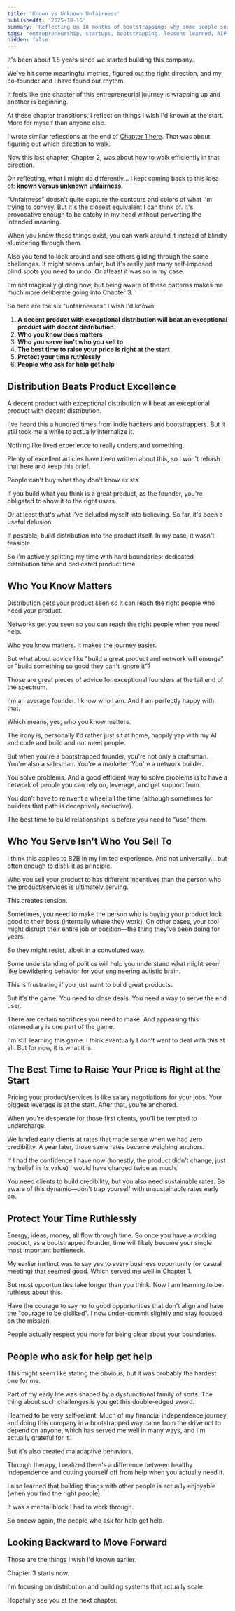 ```yaml
---
title: 'Known vs Unknown Unfairness'
publishedAt: '2025-10-16'
summary: 'Reflecting on 18 months of bootstrapping: why some people seem to glide through challenges while you stumble. Six things I wish I'd known earlier.'
tags: 'entrepreneurship, startups, bootstrapping, lessons learned, AIP'
hidden: false
---
```



It's been about 1.5 years since we started building this company.

We've hit some meaningful metrics, figured out the right direction, and my co-founder and I have found our rhythm.

It feels like one chapter of this entrepreneurial journey is wrapping up and another is beginning.

At these chapter transitions, I reflect on things I wish I'd known at the start. More for myself than anyone else.

I wrote similar reflections at the end of [Chapter 1 here](/blog/a-letter-early-2024-self). That was about figuring out which direction to walk.

Now this last chapter, Chapter 2, was about how to walk efficiently in that direction.

On reflecting, what I might do differently... I kept coming back to this idea of: **known versus unknown unfairness**.

"Unfairness" doesn't quite capture the contours and colors of what I'm trying to convey. But it's the closest equivalent I can think of. It's provocative enough to be catchy in my head without perverting the intended meaning.

When you know these things exist, you can work around it instead of blindly slumbering through them.

Also you tend to look around and see others gliding through the same challenges. It might seems unfair, but it's really just many self-imposed blind spots you need to undo. Or atleast it was so in my case.

I'm not magically gliding now, but being aware of these patterns makes me much more deliberate going into Chapter 3.

So here are the six "unfairnesses" I wish I'd known:

1. **A decent product with exceptional distribution will beat an exceptional product with decent distribution.**
2. **Who you know does matters**
3. **Who you serve isn't who you sell to**
4. **The best time to raise your price is right at the start**
5. **Protect your time ruthlessly**
6. **People who ask for help get help**


## Distribution Beats Product Excellence

A decent product with exceptional distribution will beat an exceptional product with decent distribution.

I've heard this a hundred times from indie hackers and bootstrappers. But it still took me a while to actually internalize it.

Nothing like lived experience to really understand something.

Plenty of excellent articles have been written about this, so I won't rehash that here and keep this brief.

People can't buy what they don't know exists.

If you build what you think is a great product, as the founder, you're obligated to show it to the right users.

Or at least that's what I've deluded myself into believing. So far, it's been a useful delusion.

If possible, build distribution into the product itself. In my case, it wasn't feasible.

So I'm actively splitting my time with hard boundaries: dedicated distribution time and dedicated product time.

## Who You Know Matters

Distribution gets your product seen so it can reach the right people who need your product.

Networks get you seen so you can reach the right people when you need help.

Who you know matters. It makes the journey easier.

But what about advice like "build a great product and network will emerge" or "build something so good they can't ignore it"?

Those are great pieces of advice for exceptional founders at the tail end of the spectrum.

I'm an average founder. I know who I am. And I am perfectly happy with that.

Which means, yes, who you know matters.

The irony is, personally I'd rather just sit at home, happily yap with my AI and code and build and not meet people.

But when you're a bootstrapped founder, you're not only a craftsman. You're also a salesman. You're a marketer. You're a network builder.

You solve problems. And a good efficient way to solve problems is to have a network of people you can rely on, leverage, and get support from.

You don't have to reinvent a wheel all the time (although sometimes for builders that path is deceptively seductive).

The best time to build relationships is before you need to "use" them.

## Who You Serve Isn't Who You Sell To

I think this applies to B2B in my limited experience. And not universally... but often enough to distill it as principle.

Who you sell your product to has different incentives than the person who the product/services is ultimately serving.

This creates tension.

Sometimes, you need to make the person who is buying your product look good to their boss (internally where they work). On other cases, your tool might disrupt their entire job or position—the thing they've been doing for years.

So they might resist, albeit in a convoluted way.

Some understanding of politics will help you understand what might seem like bewildering behavior for your engineering autistic brain.

This is frustrating if you just want to build great products.

But it's the game. You need to close deals. You need a way to serve the end user.

There are certain sacrifices you need to make. And appeasing this intermediary is one part of the game.

I'm still learning this game. I think eventually I don't want to deal with this at all. But for now, it is what it is.

## The Best Time to Raise Your Price is Right at the Start

Pricing your product/services is like salary negotiations for your jobs. Your biggest leverage is at the start. After that, you're anchored.

When you're desperate for those first clients, you'll be tempted to undercharge.

We landed early clients at rates that made sense when we had zero credibility. A year later, those same rates became weighing anchors.

If I had the confidence I have now (honestly, the product didn't change, just my belief in its value) I would have charged twice as much.

You need clients to build credibility, but you also need sustainable rates. Be aware of this dynamic—don't trap yourself with unsustainable rates early on.

## Protect Your Time Ruthlessly

Energy, ideas, money, all flow through time. So once you have a working product, as a bootstrapped founder, time will likely become your single most important bottleneck.

My earlier instinct was to say yes to every business opportunity (or casual meeting) that seemed good. Which served me well in Chapter 1.

But most opportunities take longer than you think. Now I am learning to be ruthless about this.

Have the courage to say no to good opportunities that don't align and have the "courage to be disliked". I now under-commit slightly and stay focused on the mission.

People actually respect you more for being clear about your boundaries.


## People who ask for help get help

This might seem like stating the obvious, but it was probably the hardest one for me.

Part of my early life was shaped by a dysfunctional family of sorts. The thing about such challenges is you get this double-edged sword.

I learned to be very self-reliant. Much of my financial independence journey and doing this company in a bootstrapped way came from the drive not to depend on anyone, which has served me well in many ways, and I'm actually grateful for it.

But it's also created maladaptive behaviors.

 Through therapy, I realized there's a difference between healthy independence and cutting yourself off from help when you actually need it.

I also learned that building things with other people is actually enjoyable (when you find the right people).

It was a mental block I had to work through.

So oncew again, the people who ask for help get help.


## Looking Backward to Move Forward

Those are the things I wish I'd known earlier.

Chapter 3 starts now.

I'm focusing on distribution and building systems that actually scale.

Hopefully see you at the next chapter.
